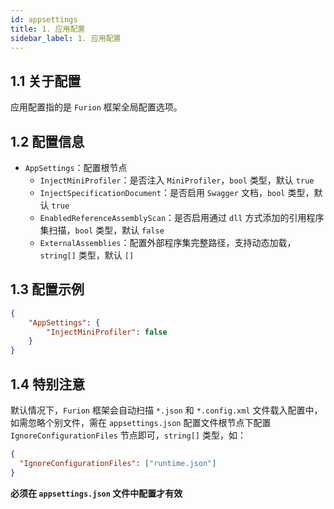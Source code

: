 ```yaml
---
id: appsettings
title: 1. 应用配置
sidebar_label: 1. 应用配置
---
```


## 1.1 关于配置

应用配置指的是 `Furion` 框架全局配置选项。

## 1.2 配置信息

- `AppSettings`：配置根节点
    - `InjectMiniProfiler`：是否注入 `MiniProfiler`，`bool` 类型，默认 `true`
    - `InjectSpecificationDocument`：是否启用 `Swagger` 文档，`bool` 类型，默认 `true`
    - `EnabledReferenceAssemblyScan`：是否启用通过 `dll` 方式添加的引用程序集扫描，`bool` 类型，默认 `false`
    - `ExternalAssemblies`：配置外部程序集完整路径，支持动态加载，`string[]` 类型，默认 `[]`

## 1.3 配置示例

```json
{
    "AppSettings": {
        "InjectMiniProfiler": false
    }
}
```

## 1.4 特别注意

默认情况下，`Furion` 框架会自动扫描 `*.json` 和 `*.config.xml` 文件载入配置中，如需忽略个别文件，需在 `appsettings.json` 配置文件根节点下配置 `IgnoreConfigurationFiles` 节点即可，`string[]` 类型，如：

```json
{
  "IgnoreConfigurationFiles": ["runtime.json"]
}
```

**必须在 `appsettings.json` 文件中配置才有效**